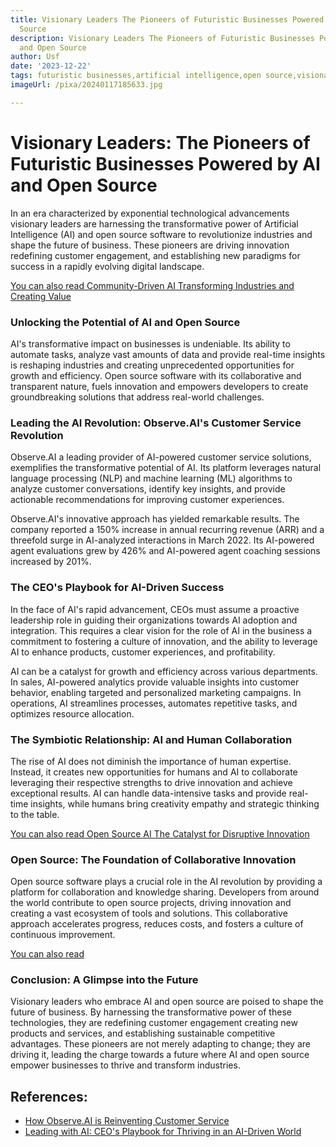 ```yaml
---
title: Visionary Leaders The Pioneers of Futuristic Businesses Powered by AI and Open
  Source
description: Visionary Leaders The Pioneers of Futuristic Businesses Powered by AI
  and Open Source
author: Usf
date: '2023-12-22'
tags: futuristic businesses,artificial intelligence,open source,visionary leaders,pioneers
imageUrl: /pixa/20240117185633.jpg

---
```

# Visionary Leaders: The  Pioneers of Futuristic Businesses Powered  by  AI and Open Source

In an era characterized by exponential technological advancements visionary leaders are harnessing the transformative power of Artificial Intelligence (AI) and open source software to  revolutionize industries and  shape  the future of business. These pioneers are driving innovation redefining customer engagement, and establishing new paradigms for success in a rapidly evolving digital landscape.

[You can  also read Community-Driven AI  Transforming Industries and Creating Value](Community-Driven%20AI%20Transforming%20Industries%20and%20Creating%20Value)


### Unlocking the Potential of AI  and Open Source

AI's transformative impact  on businesses is undeniable. Its ability to automate tasks, analyze vast amounts of data and provide real-time insights is reshaping industries  and creating unprecedented opportunities for growth and efficiency. Open source software with its collaborative and  transparent nature, fuels innovation and empowers developers to create groundbreaking solutions that address real-world challenges.

### Leading the AI Revolution: Observe.AI's Customer Service Revolution

Observe.AI a leading  provider of AI-powered customer service solutions, exemplifies the transformative potential of AI. Its  platform leverages natural language processing (NLP) and machine learning (ML) algorithms to analyze customer conversations,  identify key insights, and provide actionable recommendations for improving  customer experiences.

Observe.AI's innovative approach has yielded remarkable results. The company reported a 150% increase in annual  recurring revenue (ARR) and a threefold surge in AI-analyzed interactions in  March 2022. Its AI-powered agent evaluations grew by 426% and AI-powered agent  coaching  sessions increased by 201%.

### The CEO's Playbook  for AI-Driven Success

In the face of AI's rapid advancement, CEOs must assume a  proactive leadership role in guiding their organizations towards AI adoption and integration. This requires  a clear vision for the role of AI in the business  a commitment to fostering a culture  of innovation, and the  ability to leverage AI to  enhance products, customer experiences, and profitability.

AI can be a catalyst for growth and efficiency across various departments. In sales, AI-powered analytics provide valuable  insights into customer behavior, enabling targeted and  personalized marketing campaigns. In operations, AI streamlines  processes, automates repetitive tasks, and optimizes  resource allocation.

### The Symbiotic Relationship: AI and Human Collaboration

The rise of AI does not diminish the importance of human expertise. Instead,  it creates new opportunities for humans and AI to collaborate leveraging their respective strengths to drive innovation and achieve exceptional results.  AI can handle data-intensive tasks and provide real-time insights, while humans bring creativity empathy and strategic thinking to the table.

[You can also read Open  Source AI The Catalyst for  Disruptive Innovation](Open%20Source%20AI%20The%20Catalyst%20for%20Disruptive%20Innovation)


### Open  Source: The Foundation of Collaborative Innovation

Open source software plays a crucial role in  the AI revolution by providing  a platform for collaboration and knowledge sharing. Developers from around the world contribute to open source  projects, driving innovation  and creating a vast ecosystem of tools and solutions. This  collaborative approach accelerates progress, reduces costs, and fosters a culture of continuous improvement.

[You can also read ]()


### Conclusion: A Glimpse into the Future

Visionary leaders who embrace  AI  and  open source are poised to shape  the  future of business. By harnessing  the transformative power of these technologies, they are redefining  customer  engagement creating new products and services, and establishing sustainable competitive advantages. These pioneers are not  merely adapting  to change; they are  driving it, leading the charge towards  a future where AI and open source empower businesses to thrive and transform industries.

## References:
- [How Observe.AI is Reinventing Customer Service](https://siliconvalley.center/blog/the-next-wave-of-ai-how-observe-ai-is-reinventing-customer-service)
- [Leading with AI: CEO's Playbook for Thriving in an AI-Driven World](https://www.linkedin.com/pulse/leading-ai-ceos-playbook-thriving-ai-driven-world-yobiapp)
